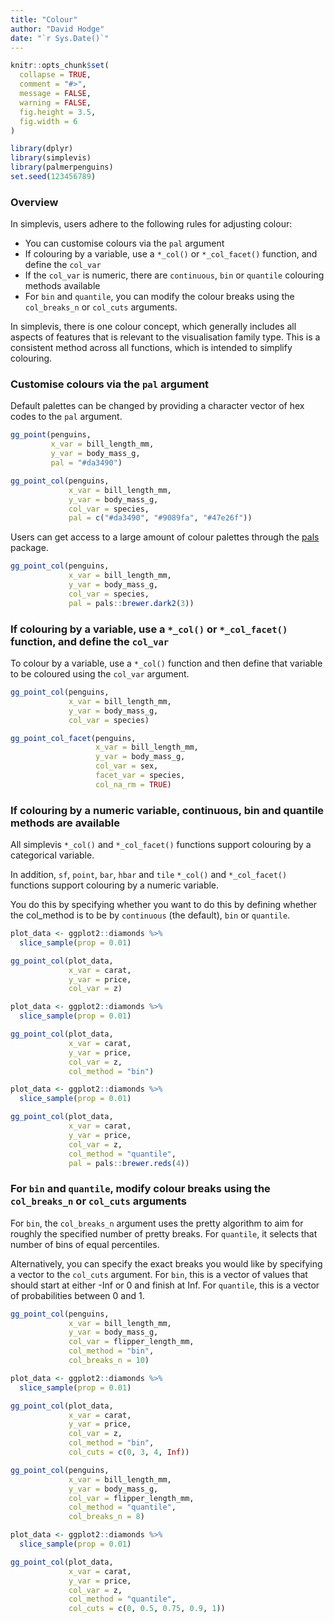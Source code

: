 ```yaml
---
title: "Colour"
author: "David Hodge"
date: "`r Sys.Date()`"
---
```


```r
knitr::opts_chunk$set(
  collapse = TRUE,
  comment = "#>",
  message = FALSE,
  warning = FALSE,
  fig.height = 3.5, 
  fig.width = 6
)
```

```r
library(dplyr)
library(simplevis)
library(palmerpenguins)
set.seed(123456789)
```

### Overview

In simplevis, users adhere to the following rules for adjusting colour:

* You can customise colours via the `pal` argument 
* If colouring by a variable, use a `*_col()` or `*_col_facet()` function, and define the `col_var`
* If the `col_var` is numeric, there are `continuous`, `bin` or `quantile` colouring methods available
* For `bin` and `quantile`, you can modify the colour breaks using the `col_breaks_n` or `col_cuts` arguments.

In simplevis, there is one colour concept, which generally includes all aspects of features that is relevant to the visualisation family type. This is a consistent method across all functions, which is intended to simplify colouring.


### Customise colours via the `pal` argument  

Default palettes can be changed by providing a character vector of hex codes to the `pal` argument.

```r
gg_point(penguins, 
         x_var = bill_length_mm, 
         y_var = body_mass_g, 
         pal = "#da3490")

```

```r
gg_point_col(penguins, 
             x_var = bill_length_mm, 
             y_var = body_mass_g, 
             col_var = species, 
             pal = c("#da3490", "#9089fa", "#47e26f"))
```

Users can get access to a large amount of colour palettes through the [pals](https://kwstat.github.io/pals/) package.

```r
gg_point_col(penguins, 
             x_var = bill_length_mm, 
             y_var = body_mass_g, 
             col_var = species, 
             pal = pals::brewer.dark2(3))
```

### If colouring by a variable, use a `*_col()` or `*_col_facet()` function, and define the `col_var`

To colour by a variable, use a `*_col()` function and then define that variable to be coloured using the `col_var` argument.

```r
gg_point_col(penguins, 
             x_var = bill_length_mm, 
             y_var = body_mass_g, 
             col_var = species)
```            

```r
gg_point_col_facet(penguins, 
                   x_var = bill_length_mm, 
                   y_var = body_mass_g, 
                   col_var = sex, 
                   facet_var = species,
                   col_na_rm = TRUE)
```

### If colouring by a numeric variable, continuous, bin and quantile methods are available

All simplevis `*_col()` and `*_col_facet()` functions support colouring by a categorical variable.

In addition, `sf`, `point`, `bar`, `hbar` and `tile` `*_col()` and `*_col_facet()` functions support colouring by a numeric variable.

You do this by specifying whether you want to do this by defining whether the col_method is to be by `continuous` (the default), `bin` or `quantile`.

```r
plot_data <- ggplot2::diamonds %>% 
  slice_sample(prop = 0.01)

gg_point_col(plot_data, 
             x_var = carat, 
             y_var = price, 
             col_var = z)
```

```r
plot_data <- ggplot2::diamonds %>% 
  slice_sample(prop = 0.01)

gg_point_col(plot_data, 
             x_var = carat, 
             y_var = price, 
             col_var = z,
             col_method = "bin")
```

```r
plot_data <- ggplot2::diamonds %>% 
  slice_sample(prop = 0.01)

gg_point_col(plot_data, 
             x_var = carat, 
             y_var = price, 
             col_var = z,
             col_method = "quantile",
             pal = pals::brewer.reds(4))
```

### For `bin` and `quantile`, modify colour breaks using the `col_breaks_n` or `col_cuts` arguments

For `bin`, the `col_breaks_n` argument uses the pretty algorithm to aim for roughly the specified number of pretty breaks. For `quantile`, it selects that number of bins of equal percentiles.

Alternatively, you can specify the exact breaks you would like by specifying a vector to the `col_cuts` argument. For `bin`, this is a vector of values that should start at either -Inf or 0 and finish at Inf. For `quantile`, this is a vector of probabilities between 0 and 1. 

```r
gg_point_col(penguins, 
             x_var = bill_length_mm, 
             y_var = body_mass_g, 
             col_var = flipper_length_mm, 
             col_method = "bin",
             col_breaks_n = 10)
```

```r
plot_data <- ggplot2::diamonds %>% 
  slice_sample(prop = 0.01)

gg_point_col(plot_data, 
             x_var = carat, 
             y_var = price, 
             col_var = z,
             col_method = "bin",
             col_cuts = c(0, 3, 4, Inf))
```


```r
gg_point_col(penguins, 
             x_var = bill_length_mm, 
             y_var = body_mass_g, 
             col_var = flipper_length_mm, 
             col_method = "quantile",
             col_breaks_n = 8)
```

```r
plot_data <- ggplot2::diamonds %>% 
  slice_sample(prop = 0.01)

gg_point_col(plot_data, 
             x_var = carat, 
             y_var = price, 
             col_var = z,
             col_method = "quantile",
             col_cuts = c(0, 0.5, 0.75, 0.9, 1))
```


